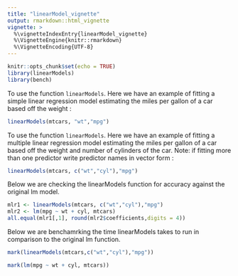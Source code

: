 ```yaml
---
title: "linearModel_vignette"
output: rmarkdown::html_vignette
vignette: >
  %\vignetteIndexEntry{linearModel_vignette}
  %\VignetteEngine{knitr::rmarkdown}
  %\VignetteEncoding{UTF-8}
---
```



```r
knitr::opts_chunk$set(echo = TRUE)
library(linearModels)
library(bench)
```



To use the function `linearModels`. Here we have an example of fitting a  simple linear regression model estimating the miles per gallon of a car based off the weight :
```r
linearModels(mtcars, "wt","mpg")
```





To use the function `linearModels`. Here we have an example of fitting a  multiple linear regression model estimating the miles per gallon of a car based off the weight and number of cylinders of the car. Note: if fitting more than one predictor write predictor names in vector form  :
```r
linearModels(mtcars, c("wt","cyl"),"mpg")
```



Below we are checking the linearModels function for accuracy against the original lm model. 
```r
mlr1 <- linearModels(mtcars, c("wt","cyl"),"mpg")
mlr2 <- lm(mpg ~ wt + cyl, mtcars)
all.equal(mlr1[,1], round(mlr2$coefficients,digits = 4))
```


Below we are benchamrking the time linearModels takes to run in comparison to the original lm function.
```r
mark(linearModels(mtcars,c("wt","cyl"),"mpg"))
```

```r
mark(lm(mpg ~ wt + cyl, mtcars))
```

